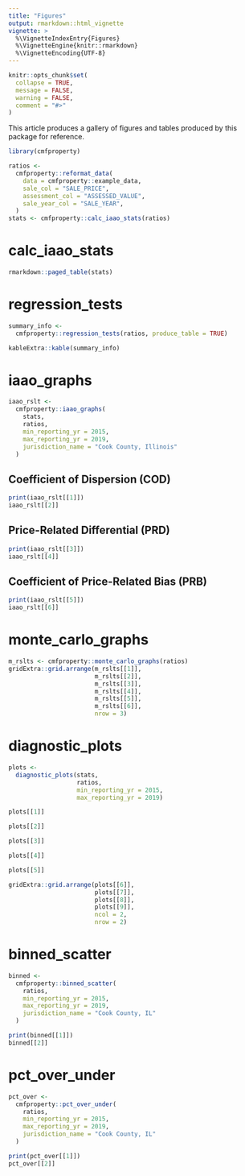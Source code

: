 ```yaml
---
title: "Figures"
output: rmarkdown::html_vignette
vignette: >
  %\VignetteIndexEntry{Figures}
  %\VignetteEngine{knitr::rmarkdown}
  %\VignetteEncoding{UTF-8}
---
```


```r
knitr::opts_chunk$set(
  collapse = TRUE,
  message = FALSE,
  warning = FALSE,
  comment = "#>"
)
```

This article produces a gallery of figures and tables produced by this package for reference.


```r
library(cmfproperty)

ratios <-
  cmfproperty::reformat_data(
    data = cmfproperty::example_data,
    sale_col = "SALE_PRICE",
    assessment_col = "ASSESSED_VALUE",
    sale_year_col = "SALE_YEAR",
  )
stats <- cmfproperty::calc_iaao_stats(ratios)
```

# calc_iaao_stats

```r
rmarkdown::paged_table(stats)
```

# regression_tests

```r
summary_info <-
  cmfproperty::regression_tests(ratios, produce_table = TRUE)
```

```r
kableExtra::kable(summary_info)
```


# iaao_graphs
```r
iaao_rslt <-
  cmfproperty::iaao_graphs(
    stats,
    ratios,
    min_reporting_yr = 2015,
    max_reporting_yr = 2019,
    jurisdiction_name = "Cook County, Illinois"
  )
```

## Coefficient of Dispersion (COD)

```r
print(iaao_rslt[[1]])
iaao_rslt[[2]]
```

## Price-Related Differential (PRD)
```r
print(iaao_rslt[[3]])
iaao_rslt[[4]]
```

## Coefficient of Price-Related Bias (PRB)
```r
print(iaao_rslt[[5]])
iaao_rslt[[6]]
```


# monte_carlo_graphs
```r
m_rslts <- cmfproperty::monte_carlo_graphs(ratios)
gridExtra::grid.arrange(m_rslts[[1]],
                        m_rslts[[2]],
                        m_rslts[[3]],
                        m_rslts[[4]],
                        m_rslts[[5]],
                        m_rslts[[6]],
                        nrow = 3)
```

# diagnostic_plots
```r
plots <-
  diagnostic_plots(stats,
                   ratios,
                   min_reporting_yr = 2015,
                   max_reporting_yr = 2019)
```

```r
plots[[1]]
```

```r
plots[[2]]
```

```r
plots[[3]]
```

```r
plots[[4]]
```

```r
plots[[5]]
```

```r
gridExtra::grid.arrange(plots[[6]],
                        plots[[7]],
                        plots[[8]],
                        plots[[9]],
                        ncol = 2,
                        nrow = 2)
```


# binned_scatter
```r
binned <- 
  cmfproperty::binned_scatter(
    ratios,
    min_reporting_yr = 2015,
    max_reporting_yr = 2019,
    jurisdiction_name = "Cook County, IL"
  )

print(binned[[1]])
binned[[2]]
```


# pct_over_under
```r
pct_over <-
  cmfproperty::pct_over_under(
    ratios,
    min_reporting_yr = 2015,
    max_reporting_yr = 2019,
    jurisdiction_name = "Cook County, IL"
  )

print(pct_over[[1]])
pct_over[[2]]
```


